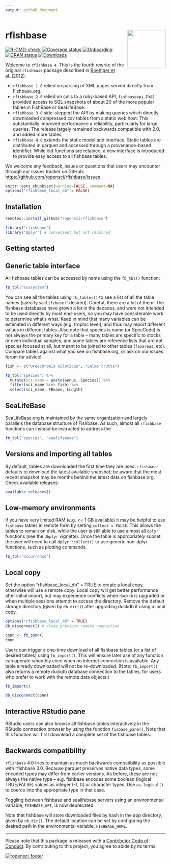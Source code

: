 ```yaml
---
output: github_document
---
```


# rfishbase <img src="man/figures/logo.svg" align="right" alt="" width="120" />


<!-- badges: start -->
[![R-CMD-check](https://github.com/ropensci/rfishbase/workflows/R-CMD-check/badge.svg)](https://github.com/ropensci/rfishbase/actions)
[![Coverage status](https://codecov.io/gh/ropensci/rfishbase/branch/master/graph/badge.svg)](https://codecov.io/github/ropensci/rfishbase?branch=master)
[![Onboarding](https://badges.ropensci.org/137_status.svg)](https://github.com/ropensci/software-review/issues/137)
[![CRAN status](https://www.r-pkg.org/badges/version/rfishbase)](https://cran.r-project.org/package=rfishbase)
[![Downloads](https://cranlogs.r-pkg.org/badges/grand-total/rfishbase)](https://github.com/r-hub/cranlogs.app)
<!-- badges: end -->



Welcome to `rfishbase 4`. This is the fourth rewrite of the original `rfishbase` package described in [Boettiger et al. (2012)](https://doi.org/10.1111/j.1095-8649.2012.03464.x).   

- `rfishbase 1.0` relied on parsing of XML pages served directly from Fishbase.org.  
- `rfishbase 2.0` relied on calls to a ruby-based API, `fishbaseapi`, that provided access to SQL snapshots of about 20 of the more popular tables in FishBase or SeaLifeBase.
- `rfishbase 3.0` side-stepped the API by making queries which directly downloaded compressed csv tables from a static web host. This substantially improved performance a reliability, particularly for large queries. The release largely remained backwards compatible with 2.0, and added more tables.
- `rfishbase 4.0` extends the static model and interface. Static tables are distributed in parquet and accessed through a provenance-based identifier. While old functions are retained, a new interface is introduced to provide easy access to all fishbase tables.

We welcome any feedback, issues or questions that users may encounter through our issues tracker on GitHub: <https://github.com/ropensci/rfishbase/issues>




```r
knitr::opts_chunk$set(warning=FALSE, comment=NA)
options("rfishbase_local_db" = FALSE)

```


## Installation



```r
remotes::install_github("ropensci/rfishbase")
```


```r
library("rfishbase")
library("dplyr") # convenient but not required
```

## Getting started

## Generic table interface

All fishbase tables can be accessed by name using the `fb_tbl()` function:

```r
fb_tbl("ecosystem")
```


You can see all the tables using `fb_tables()` to see a list of all the table names (specify `sealifebase` if desired). Careful, there are a lot of them! The fishbase databases have grown a lot in the decades, and were not intended to be used directly by most end-users, so you may have considerable work to determine what's what. Keep in mind that many variables can be estimated in different ways (e.g. trophic level), and thus may report different values in different tables.  Also note that species is name (or SpecCode) is not always the primary key for a table -- many tables are specific to stocks or even individual samples, and some tables are reference lists that are not species focused at all, but meant to be joined to other tables (`faoareas`, etc).  Compare tables against what you see on fishbase.org, or ask on our issues forum for advice!


```r
fish <- c("Oreochromis niloticus", "Salmo trutta")

fb_tbl("species") %>% 
  mutate(sci_name = paste(Genus, Species)) %>%
  filter(sci_name %in% fish) %>% 
  select(sci_name, FBname, Length)

```


## SeaLifeBase

SeaLifeBase.org is maintained by the same organization and largely parallels the database structure of Fishbase. As such, almost all `rfishbase` functions can instead be instructed to address the 


```r
fb_tbl("species", "sealifebase")
```

## Versions and importing all tables

By default, tables are downloaded the first time they are used.  `rfishbase` defaults to download the latest available snapshot; be aware that the most recent snapshot may be months behind the latest data on fishbase.org. Check available releases:

```r
available_releases()
```


 
## Low-memory environments

If you have very limited RAM (e.g. <= 1 GB available) it may be helpful to use `fishbase` tables in remote form by setting `collect = FALSE`.  This allows the tables to remain on disk, while the user is still able to use almost all `dplyr` functions (see the `dbplyr` vignette).  Once the table is appropriately subset, the user will need to call `dplyr::collect()` to use generic non-dplyr functions, such as plotting commands.  

```r
fb_tbl("occurrence")
```


## Local copy

Set the option "rfishbase_local_db" = TRUE to create a local copy, otherwise will use a remote copy.
Local copy will get better performance after initial import, but may experience conflicts when
`duckdb` is upgraded or when multiple sessions attempt to access the directory.  Remove the default
storage directory (given by `db_dir()`) after upgrading duckdb if using a local copy.  

```r
options("rfishbase_local_db" = TRUE)
db_disconnect() # close previous remote connection

conn <- fb_conn()
conn
```

Users can trigger a one-time download of all fishbase tables (or a list of desired tables) using `fb_import()`. This will ensure later use of any function can operate smoothly even when no internet connection is available. Any table already downloaded will not be re-downloaded. (Note: `fb_import()` also returns a remote duckdb database connection to the tables, for users who prefer to work with the remote data objects.) 

```r
fb_import()
```


 
```r
db_disconnect(conn)
```



## Interactive RStudio pane

RStudio users can also browse all fishbase tables interactively in the RStudio connection browser by using the function `fisbase_pane()`.  Note that this function will first download a complete set of the fishbase tables.  

## Backwards compatibility


`rfishbase` 4.0 tries to maintain as much backwards compatibility as possible with rfishbase 3.0. Because parquet preserves native data types, some encoded types may differ from earlier versions. As before, these are not always the native type -- e.g. fishbase encodes some boolean (logical TRUE/FALSE) values as integer (-1, 0) or character types. Use `as.logical()` to coerce into the appropriate type in that case. 

Toggling between fishbase and sealifebase servers using an environmental variable, `FISHBASE_API`, is now deprecated.  

Note that fishbase will store downloaded files by hash in the app directory, given by `db_dir()`.  The default location can be set by configuring the desired path in the environmental variable, `FISHBASE_HOME`. 




-----------

Please note that this package is released with a [Contributor Code of Conduct](https://ropensci.org/code-of-conduct/). By contributing to this project, you agree to abide by its terms.


[![ropensci_footer](https://ropensci.org/public_images/github_footer.png)](https://ropensci.org)



